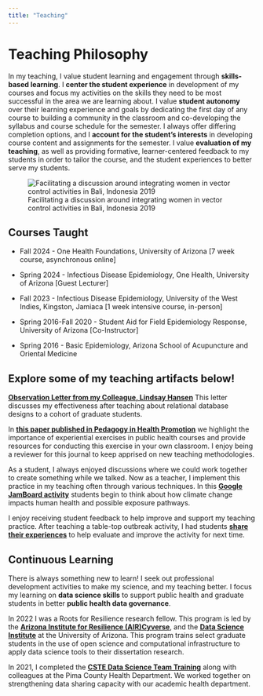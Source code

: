 ```yaml
---
title: "Teaching"
---
```


# Teaching Philosophy

In my teaching, I value student learning and engagement through **skills-based learning**. I **center the student experience** in development of my courses and focus my activities on the skills they need to be most successful in the area we are learning about. I value **student autonomy** over their learning experience and goals by dedicating the first day of any course to building a community in the classroom and co-developing the syllabus and course schedule for the semester. I always offer differing completion options, and I **account for the student's interests** in developing course content and assignments for the semester. I value **evaluation of my teaching**, as well as providing formative, learner-centered feedback to my students in order to tailor the course, and the student experiences to better serve my students. 

![Facilitating a discussion around integrating women in vector control activities in Bali, Indonesia 2019](images/Teaching%20in%20Bali-01.jpg){fig-alt="Erika holding a poster board in a conference room while she facilitates a discussion around integrating women in vector control in Bali, Indonesia in 2019" fig-align="center"}

## Courses Taught

-   Fall 2024 - One Health Foundations, University of Arizona \[7 week course, asynchronous online\]

-   Spring 2024 - Infectious Disease Epidemiology, One Health, University of Arizona \[Guest Lecturer\]

-   Fall 2023 - Infectious Disease Epidemiology, University of the West Indies, Kingston, Jamiaca \[1 week intensive course, in-person\]

-   Spring 2016-Fall 2020 - Student Aid for Field Epidemiology Response, University of Arizona \[Co-Instructor\]

-   Spring 2016 - Basic Epidemiology, Arizona School of Acupuncture and Oriental Medicine

## Explore some of my teaching artifacts below!

[**Observation Letter from my Colleague, Lindsay Hansen**](https://drive.google.com/open?id=1yN9P3pu4KJj497OLtOD-dYuBq5CXFslPtf0ixO5dFKU&authuser=0) This letter discusses my effectiveness after teaching about relational database designs to a cohort of graduate students.

In [**this paper published in Pedagogy in Health Promotion**](https://journals.sagepub.com/doi/abs/10.1177/2373379917700440) we highlight the importance of experiential exercises in public health courses and provide resources for conducting this exercise in your own classroom. I enjoy being a reviewer for this journal to keep apprised on new teaching methodologies.

As a student, I always enjoyed discussions where we could work together to create something while we talked. Now as a teacher, I implement this practice in my teaching often through various techniques. In this [**Google JamBoard activity**](https://jamboard.google.com/d/1WSYUx_Y90R4dXHsrc_qllSMoFp57mFi39PExGGPfwvA/viewer?pli=1&f=4) students begin to think about how climate change impacts human health and possible exposure pathways.

I enjoy receiving student feedback to help improve and support my teaching practice. After teaching a table-top outbreak activity, I had students [**share their experiences**](https://docs.google.com/document/d/1PuayGLETznCACkAzZAGC2Out3ijvR5-2-2Unr1ki-wA/edit#heading=h.614qao8pz4ef) to help evaluate and improve the activity for next time.

## Continuous Learning

There is always something new to learn! I seek out professional development activities to make my science, and my teaching better. I focus my learning on **data science skills** to support public health and graduate students in better **public health data governance**.

In 2022 I was a Roots for Resilience research fellow. This program is led by the [**Arizona Institute for Resilience (AIR)**](https://air.arizona.edu/)[**Cyverse**](https://www.cyverse.org/), and the [**Data Science Institute**](https://datascience.arizona.edu/) at the University of Arizona. This program trains select graduate students in the use of open science and computational infrastructure to apply data science tools to their dissertation research.

In 2021, I completed the [**CSTE Data Science Team Training**](https://www.cste.org/page/dstt-webpage) along with colleagues at the Pima County Health Department. We worked together on strengthening data sharing capacity with our academic health department.
